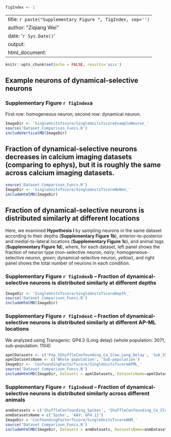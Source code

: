 ```r
figIndex <- 1
```
---
title: `r paste("Supplementary Figure ", figIndex, sep='')`
author: "Ziqiang Wei"
date: '`r Sys.Date()`'
output:
  html_document:
---

```r
knitr::opts_chunk$set(echo = FALSE, results='asis')
```

## Example neurons of dynamical-selective neurons
### Supplementary Figure `r figIndex`a
First row: homogeneous neuron; second row: dynamical neuron.
```r
ImageDir <- 'SingleUnitsTscore/SingleUnitsTscoreExampleNeuron_'
source('Dataset_Comparison_Funcs.R')
includeVerticalMD(ImageDir)
```

## Fraction of dynamical-selective neurons decreases in calcium imaging datasets (comparing to ephys), but it is roughly the same across calcium imaging datasets.
```r
source('Dataset_Comparison_Funcs.R')
ImageDir <- 'SingleUnitsTscore/SingleUnitsTscoreNoNon_'
includeHtmlMD(ImageDir)
```

## Fraction of dynamical-selective neurons is distributed similarly at different locations
<!-- Add neuronal activity as Fig. a -->
Here, we examined __Hypothesis I__ by sampling neurons in the same dataset according to their depths (__Supplementary Figure 1b__), anterior-to-posterior and medial-to-lateral locations (__Supplementary Figure 1c__), and animal tags (__Supplementary Figure 1d__), where, for each dataset, left panel shows the fraction of neuron type (non-selective neuron, _navy_; homogeneous-selective neuron, _green_; dynamical-selective neuron, _yellow_), and right panel shows the total number of neurons in each condition.

### Supplementary Figure `r figIndex`b -- Fraction of dynamical-selective neurons is distributed similarly at different depths
<!-- Add statistical test, p-value, maybe sharable r code -->
<style> table,td,tr,th {border:none!important} </style>
```r
ImageDir <- 'SingleUnitsTscore/SingleUnitsTscoreDepth_'
source('Dataset_Comparison_Funcs.R')
includeHtmlMD(ImageDir)
```

### Supplementary Figure `r figIndex`c -- Fraction of dynamical-selective neurons is distributed similarly at different AP-ML locations
We analyzed using Transgenic: GP4.3 (Long delay) (whole population: 3071, sub-population: 1104)
<!-- Add statistical test, p-value, maybe sharable r code; statistical table like number of neurons in each condition -->
```r
apmlDatasets <- c('Pop_SShuffleConfounding_Ca_Slow_Long_Delay', 'Sub_SShuffleConfounding_Ca_Slow_Long_Delay')
apmlDatasetsName <- c('Whole population', 'Sub-population')
ImageDir <- 'ConfoundingFactorTscore/SingleUnitsTscoreAPML_'
source('Dataset_Comparison_Funcs.R')
includeHtmlMD(ImageDir, Datasets = apmlDatasets, DatasetsName=apmlDatasetsName)
```

### Supplementary Figure `r figIndex`d -- Fraction of dynamical-selective neurons is distributed similarly across different animals
<!-- Add statistical test, p-value, maybe sharable r code; statistical table like number of neurons in each condition -->
```r
anmDatasets = c('ShuffleConfounding_Spikes', 'ShuffleConfounding_Ca_Slow_Short_Delay_Virus')
anmDatasetsName = c('Spike', 'AAV: GP4.12')
ImageDir = 'ConfoundingFactorTscore/SingleUnitsTscoreANM_'
source('Dataset_Comparison_Funcs.R')
includeHtmlMD(ImageDir, Datasets = anmDatasets, DatasetsName=anmDatasetsName)
```